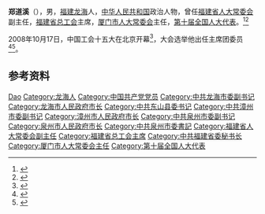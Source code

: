 '''郑道溪'''（{{bd|1954年|}}），男，[[福建|福建]][[龙海|龙海]]人，[[中华人民共和国|中华人民共和国]]政治人物，曾任[[福建省人大常委会|福建省人大常委会]]副主任，[[福建省总工会|福建省总工会]]主席，[[厦门市人大常委会|厦门市人大常委会]]主任，[[第十届全国人大代表|第十届全国人大代表]]。<ref>{{Cite book|title=中华人民共和国职官志|author=何虎生, 李耀东, 向常福主编|publisher=中国社会出版社|year=2003|isbn=9787800883934|location=北京|pages=}}</ref><ref>{{Cite web|title=郑道溪当选厦门市人大常委会主任 刘可清连任市长|url=http://www.eeo.com.cn/2012/0109/219336.shtml|accessdate=2020-08-06|work=经济观察网}}</ref>

2008年10月17日，中国工会十五大在北京开幕<ref>{{Cite book|title=中国工会章程简史 第2版|last=中华全国总工会组织部编|publisher=[[中国工人出版社|中国工人出版社]]|location=北京|year=2018.12|isbn=978-7-5008-7110-1|pages=125-126}}</ref>，大会选举他出任主席团委员<ref>{{Cite book|title=中国人物年鉴 2009|last=中国人物年鉴社|publisher=中国人物年鉴社|year=2009.12|pages=188}}</ref><ref>{{Cite book|title=中国工会十五大文件汇编|last=中国工会十五大文件组编|publisher=中国工人出版社|location=北京|year=2008.10|isbn=978-7-5008-4240-8|pages=144}}</ref>。

== 参考资料 ==
{{reflist}}

{{中国人物小作品}}
{{中华全国总工会第十五届执行委员会}}

{{Authority control}}
{{DEFAULTSORT:Zheng郑}}
[[Category:郑姓|Dao]]
[[Category:龙海人|Category:龙海人]]
[[Category:中国共产党党员|Category:中国共产党党员]]
[[Category:中共龙海市委副书记|Category:中共龙海市委副书记]]
[[Category:龙海市人民政府市长|Category:龙海市人民政府市长]]
[[Category:中共东山县委书记|Category:中共东山县委书记]]
[[Category:中共漳州市委副书记|Category:中共漳州市委副书记]]
[[Category:漳州市人民政府市长|Category:漳州市人民政府市长]]
[[Category:中共泉州市委副书记|Category:中共泉州市委副书记]]
[[Category:泉州市人民政府市长|Category:泉州市人民政府市长]]
[[Category:中共泉州市委書記|Category:中共泉州市委書記]]
[[Category:福建省人大常委会副主任|Category:福建省人大常委会副主任]]
[[Category:福建省总工会主席|Category:福建省总工会主席]]
[[Category:中共福建省委秘书长|Category:中共福建省委秘书长]]
[[Category:厦门市人大常委会主任|Category:厦门市人大常委会主任]]
[[Category:第十届全国人大代表|Category:第十届全国人大代表]]